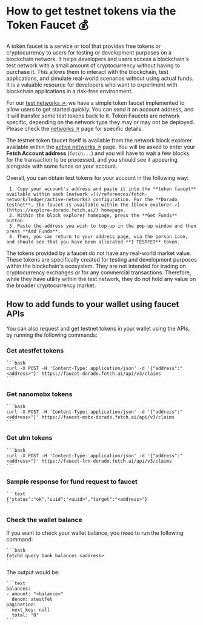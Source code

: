 
# How to get testnet tokens via the Token Faucet 💰

A token faucet is a service or tool that provides free tokens or cryptocurrency to users for testing or development purposes on a blockchain network. It helps developers and users access a blockchain's test network with a small amount of cryptocurrency without having to purchase it. This allows them to interact with the blockchain, test applications, and simulate real-world scenarios without using actual funds. It is a valuable resource for developers who want to experiment with blockchain applications in a risk-free environment.

For our [test networks ↗️](/references/fetch-network/ledger/active-networks#test-nets), we have a simple token faucet implemented to allow users to get started quickly. You can send it an account address, and it will transfer some test tokens back to it. Token Faucets are network specific, depending on the network type they may or may not be deployed. Please check the [networks ↗️](/references/ledger/active-networks) page for specific details.

The testnet token faucet itself is available from the network block explorer available within the [active networks ↗️](/references/ledger/active-networks) page. You will be asked to enter your **Fetch Account address** (`fetch...`) and you will have to wait a few blocks for the transaction to be processed, and you should see it appearing alongside with some funds on your account.

Overall, you can obtain test tokens for your account in the following way:

     1. Copy your account's address and paste it into the **token faucet** available within each [network ↗️](/references/fetch-network/ledger/active-networks) configuration. For the **Dorado testnet**, the faucet is available within the [block explorer ↗️](https://explore-dorado.fetch.ai/) homepage.
     2. Within the block explorer homepage, press the **Get Funds** button.
     3. Paste the address you wish to top-up in the pop-up window and then press **Add Funds**.
     4. Then, you can return to your address page, via the person icon, and should see that you have been allocated **1 TESTFET** token.

<Callout type="info" emoji="ℹ️">
  The tokens provided by a faucet do not have any real-world market value. These tokens are specifically created for testing and development purposes within the blockchain's ecosystem. They are not intended for trading on cryptocurrency exchanges or for any commercial transactions. Therefore, while they have utility within the test network, they do not hold any value on the broader cryptocurrency market.
</Callout>

## How to add funds to your wallet using faucet APIs

You can also request and get testnet tokens in your wallet using the APIs, by running the following commands:

### Get atestfet tokens

    ```bash
    curl -X POST -H 'Content-Type: application/json' -d '{"address":"<address>"}' https://faucet-dorado.fetch.ai/api/v3/claims
    ```

### Get nanomobx tokens

    ```bash
    curl -X POST -H 'Content-Type: application/json' -d '{"address":"<address>"}' https://faucet-mobx-dorado.fetch.ai/api/v3/claims
    ```

### Get ulrn tokens

    ```bash
    curl -X POST -H 'Content-Type: application/json' -d '{"address":"<address>"}' https://faucet-lrn-dorado.fetch.ai/api/v3/claims
    ```

### Sample response for fund request to faucet

    ```text
    {"status":"ok","uuid":"<uuid>","target":"<address>"}
    ```

### Check the wallet balance

If you want to check your wallet balance, you need to run the following command:

    ```bash
    fetchd query bank balances <address>
    ```

The output would be:

    ```text
    balances:
    - amount: "<balance>"
      denom: atestfet
    pagination:
      next_key: null
      total: "0"
    ```
